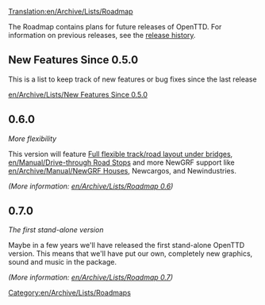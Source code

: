 [[Translation:en/Archive/Lists/Roadmap]]
[[Category:en/Archive/Lists/Roadmaps]]

The Roadmap contains plans for future releases of OpenTTD. For information on previous releases, see the [[en/Archive/OpenTTD/Main Page|release history]].

==New Features Since 0.5.0==

This is a list to keep track of new features or bug fixes since the last release

[[en/Archive/Lists/New Features Since 0.5.0]]

==0.6.0==
''More flexibility''

This version will feature [[en/Archive/Manual/New Bridges|Full flexible track/road layout under bridges]], [[en/Manual/Drive-through Road Stops]] and more NewGRF support like [[en/Archive/Manual/NewGRF Houses]], Newcargos, and Newindustries.

''(More information: [[en/Archive/Lists/Roadmap 0.6]])''

==0.7.0==
''The first stand-alone version''

Maybe in a few years we'll have released the first stand-alone OpenTTD version. This means that we'll have put our own, completely new graphics, sound and music in the package.

''(More information: [[en/Archive/Lists/Roadmap 0.7]])''